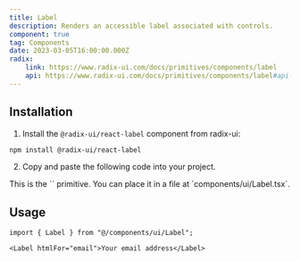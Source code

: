 ```yaml
---
title: Label
description: Renders an accessible label associated with controls.
component: true
tag: Components
date: 2023-03-05T16:00:00.000Z
radix:
    link: https://www.radix-ui.com/docs/primitives/components/label
    api: https://www.radix-ui.com/docs/primitives/components/label#api-reference
---
```


<ComponentExample
    src="src/components/examples/LabelDemo.tsx"
    extractClassname>
    <LabelDemo />
</ComponentExample>

## Installation

1. Install the `@radix-ui/react-label` component from radix-ui:

```bash
npm install @radix-ui/react-label
```

2. Copy and paste the following code into your project.

<ComponentSource src="src/components/ui/Label.tsx" />

<Alert variant="outline">
    This is the `<Label />` primitive. You can place it in a file at
    `components/ui/Label.tsx`.
</Alert>

## Usage

```tsx
import { Label } from "@/components/ui/Label";
```

```tsx
<Label htmlFor="email">Your email address</Label>
```
